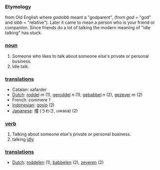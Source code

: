 === Etymology ===
from Old English where ''godsibb'' meant a "godparent", (from ''god'' = "god"  and ''sibb'' = "relative"). Later it came to mean a person who is your
friend or companion. Since friends do a lot of talking the modern meaning of "idle talking" has stuck.

=== [[noun]] ===
#Someone who likes to talk about someone else's private or personal business.
#Idle talk.

=== [[translation]]s ===
*Catalan: xafarder
*[[Dutch]]: [[roddel]] ''m'' (1), [[geroddel]] ''n'' (1), [[gebabbel]] ''n'' (2), [[gezever]] ''m'' (2)
*French: commere ''1''
*[[Indonesian]]: [[gosip]] (2)
*[[Japanese]]: [[噂]] (うわさ, uwasa) (2)

=== [[verb]] ===
#Talking about someone else's private or personal business.
#talking [[idly]]

=== [[translation]]s ===
*[[Dutch]]: [[roddelen]] (1), [[babbelen]] (2), [[zeveren]] (2)